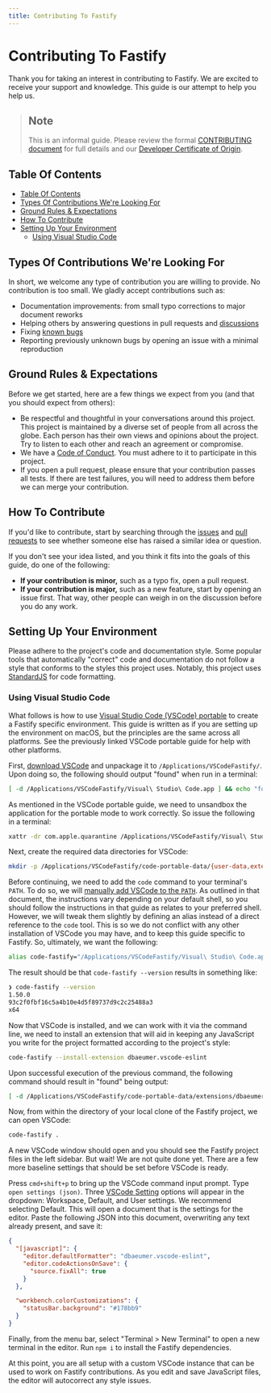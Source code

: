 ```yaml
---
title: Contributing To Fastify
---
```


# Contributing To Fastify

<a id="contributing"></a>

Thank you for taking an interest in contributing to Fastify. We are excited to
receive your support and knowledge. This guide is our attempt to help you help
us.

> ## Note
>
> This is an informal guide. Please review the formal [CONTRIBUTING
> document](https://github.com/fastify/fastify/blob/main/CONTRIBUTING.md) for
> full details and our [Developer Certificate of
> Origin](https://en.wikipedia.org/wiki/Developer_Certificate_of_Origin).

## Table Of Contents

<a id="contributing-toc"></a>

- [Table Of Contents](#table-of-contents)
- [Types Of Contributions We're Looking
  For](#types-of-contributions-were-looking-for)
- [Ground Rules & Expectations](#ground-rules--expectations)
- [How To Contribute](#how-to-contribute)
- [Setting Up Your Environment](#setting-up-your-environment)
  - [Using Visual Studio Code](#using-visual-studio-code)

## Types Of Contributions We're Looking For

<a id="contribution-types"></a>

In short, we welcome any type of contribution you are willing to provide. No
contribution is too small. We gladly accept contributions such as:

- Documentation improvements: from small typo corrections to major document
  reworks
- Helping others by answering questions in pull requests and
  [discussions](https://github.com/fastify/fastify/discussions)
- Fixing [known
  bugs](https://github.com/fastify/fastify/issues?q=is%3Aissue+is%3Aopen+label%3Abug)
- Reporting previously unknown bugs by opening an issue with a minimal
  reproduction

## Ground Rules & Expectations

<a id="contributing-rules"></a>

Before we get started, here are a few things we expect from you (and that you
should expect from others):

- Be respectful and thoughtful in your conversations around this project. This
  project is maintained by a diverse set of people from all across the globe.
  Each person has their own views and opinions about the project. Try to listen
  to each other and reach an agreement or compromise.
- We have a [Code of
  Conduct](https://github.com/fastify/fastify/blob/main/CODE_OF_CONDUCT.md). You
  must adhere to it to participate in this project.
- If you open a pull request, please ensure that your contribution passes all
  tests. If there are test failures, you will need to address them before we can
  merge your contribution.

## How To Contribute

<a id="contributing-how-to"></a>

If you'd like to contribute, start by searching through the
[issues](https://github.com/fastify/fastify/issues) and [pull
requests](https://github.com/fastify/fastify/pulls) to see whether someone else
has raised a similar idea or question.

If you don't see your idea listed, and you think it fits into the goals of this
guide, do one of the following:

- **If your contribution is minor,** such as a typo fix, open a pull request.
- **If your contribution is major,** such as a new feature, start by opening an
  issue first. That way, other people can weigh in on the discussion before you
  do any work.

## Setting Up Your Environment

<a id="contributing-environment"></a>

Please adhere to the project's code and documentation style. Some popular tools
that automatically "correct" code and documentation do not follow a style that
conforms to the styles this project uses. Notably, this project uses
[StandardJS](https://standardjs.com) for code formatting.

### Using Visual Studio Code

<a id="contributing-vscode"></a>

What follows is how to use [Visual Studio Code (VSCode)
portable](https://code.visualstudio.com/docs/editor/portable) to create a
Fastify specific environment. This guide is written as if you are setting up the
environment on macOS, but the principles are the same across all platforms. See
the previously linked VSCode portable guide for help with other platforms.

First, [download VSCode](https://code.visualstudio.com/download) and unpackage
it to `/Applications/VSCodeFastify/`. Upon doing so, the following should output
"found" when run in a terminal:

```sh
[ -d /Applications/VSCodeFastify/Visual\ Studio\ Code.app ] && echo "found"
```

As mentioned in the VSCode portable guide, we need to unsandbox the application
for the portable mode to work correctly. So issue the following in a terminal:

```sh
xattr -dr com.apple.quarantine /Applications/VSCodeFastify/Visual\ Studio\ Code.app
```

Next, create the required data directories for VSCode:

```sh
mkdir -p /Applications/VSCodeFastify/code-portable-data/{user-data,extensions}
```

Before continuing, we need to add the `code` command to your terminal's `PATH`.
To do so, we will [manually add VSCode to the
`PATH`](https://code.visualstudio.com/docs/setup/mac#_launching-from-the-command-line).
As outlined in that document, the instructions vary depending on your default
shell, so you should follow the instructions in that guide as relates to your
preferred shell. However, we will tweak them slightly by defining an alias
instead of a direct reference to the `code` tool. This is so we do not conflict
with any other installation of VSCode you may have, and to keep this guide
specific to Fastify. So, ultimately, we want the following:

```sh
alias code-fastify="/Applications/VSCodeFastify/Visual\ Studio\ Code.app/Contents/Resources/app/bin/code"
```

The result should be that `code-fastify --version` results in something like:

```sh
❯ code-fastify --version
1.50.0
93c2f0fbf16c5a4b10e4d5f89737d9c2c25488a3
x64
```

Now that VSCode is installed, and we can work with it via the command line, we
need to install an extension that will aid in keeping any JavaScript you write
for the project formatted according to the project's style:

```sh
code-fastify --install-extension dbaeumer.vscode-eslint
```

Upon successful execution of the previous command, the following command should
result in "found" being output:

```sh
[ -d /Applications/VSCodeFastify/code-portable-data/extensions/dbaeumer.vscode-eslint-* ] && echo "found"
```

Now, from within the directory of your local clone of the Fastify project, we
can open VSCode:

```sh
code-fastify .
```

A new VSCode window should open and you should see the Fastify project files in
the left sidebar. But wait! We are not quite done yet. There are a few more
baseline settings that should be set before VSCode is ready.

Press `cmd+shift+p` to bring up the VSCode command input prompt. Type `open
settings (json)`. Three [VSCode Setting](https://code.visualstudio.com/docs/getstarted/settings)
options will appear in the dropdown: Workspace, Default,
and User settings. We recommend selecting Default. This will open a document
that is the settings for the editor. Paste the following JSON into this
document, overwriting any text already present, and save it:

```json
{
  "[javascript]": {
    "editor.defaultFormatter": "dbaeumer.vscode-eslint",
    "editor.codeActionsOnSave": {
      "source.fixAll": true
    }
  },

  "workbench.colorCustomizations": {
    "statusBar.background": "#178bb9"
  }
}
```

Finally, from the menu bar, select "Terminal > New Terminal" to open a new terminal
in the editor. Run `npm i` to install the Fastify dependencies.

At this point, you are all setup with a custom VSCode instance that can be used
to work on Fastify contributions. As you edit and save JavaScript files, the
editor will autocorrect any style issues.


